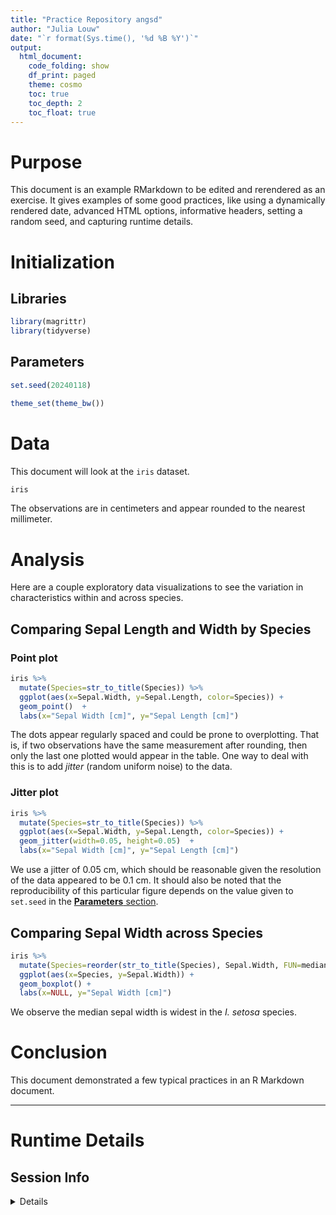 ```yaml
---
title: "Practice Repository angsd"
author: "Julia Louw"
date: "`r format(Sys.time(), '%d %B %Y')`"
output: 
  html_document: 
    code_folding: show
    df_print: paged
    theme: cosmo
    toc: true
    toc_depth: 2
    toc_float: true
---
```


# Purpose
This document is an example RMarkdown to be edited and rerendered as an exercise. 
It gives examples of some good practices, like using a dynamically rendered date, 
advanced HTML options, informative headers, setting a random seed, and capturing
runtime details.

<!--
In a real analysis one would explain why this document exists and answer
questions like:
What is trying to be figured out?
How will that be done (or attempted to be done)?
What are the expected outcomes prior to the analysis?
-->

# Initialization
## Libraries
<!--
It is helpful to declare all libraries needed by a document near the top.
One may also want the chunk set to `warning=FALSE`, to avoid extra noise.
-->

```r
library(magrittr)
library(tidyverse)
```

## Parameters
<!--
Values that control what and how data are processed throughout a document are 
useful to keep in one place.
This is a good place to set global theme options.
It is good practice to always declare a random numnber seed, even if unneeded.
-->

```r
set.seed(20240118)

theme_set(theme_bw())
```

# Data
This document will look at the `iris` dataset.

```r
iris
```

The observations are in centimeters and appear rounded to the nearest millimeter.

# Analysis
Here are a couple exploratory data visualizations to see the variation in 
characteristics within and across species.

## Comparing Sepal Length and Width by Species

### Point plot
```r
iris %>%
  mutate(Species=str_to_title(Species)) %>%
  ggplot(aes(x=Sepal.Width, y=Sepal.Length, color=Species)) +
  geom_point()  +
  labs(x="Sepal Width [cm]", y="Sepal Length [cm]")
```

The dots appear regularly spaced and could be prone to overplotting. That is, 
if two observations have the same measurement after rounding, then only the 
last one plotted would appear in the table. One way to deal with this is to add 
*jitter* (random uniform noise) to the data.

### Jitter plot
```r
iris %>%
  mutate(Species=str_to_title(Species)) %>%
  ggplot(aes(x=Sepal.Width, y=Sepal.Length, color=Species)) +
  geom_jitter(width=0.05, height=0.05)  +
  labs(x="Sepal Width [cm]", y="Sepal Length [cm]")
```

We use a jitter of 0.05 cm, which should be reasonable given the resolution of
the data appeared to be 0.1 cm. It should also be noted that the reproducibility
of this particular figure depends on the value given to `set.seed` in the 
[**Parameters** section](#parameters).

## Comparing Sepal Width across Species

```r
iris %>%
  mutate(Species=reorder(str_to_title(Species), Sepal.Width, FUN=median)) %>%
  ggplot(aes(x=Species, y=Sepal.Width)) +
  geom_boxplot() +
  labs(x=NULL, y="Sepal Width [cm]")
```

We observe the median sepal width is widest in the *I. setosa* species.

# Conclusion
This document demonstrated a few typical practices in an R Markdown document.
<!--
In a real analysis, one would clearly state each conclusion and answer 
questions like:
What was found?
Was there anything unexpected?
Are there unanswered questions?
What should be worked on next?
-->

---

# Runtime Details
## Session Info
<details>
```r
sessionInfo()
```
</details>
